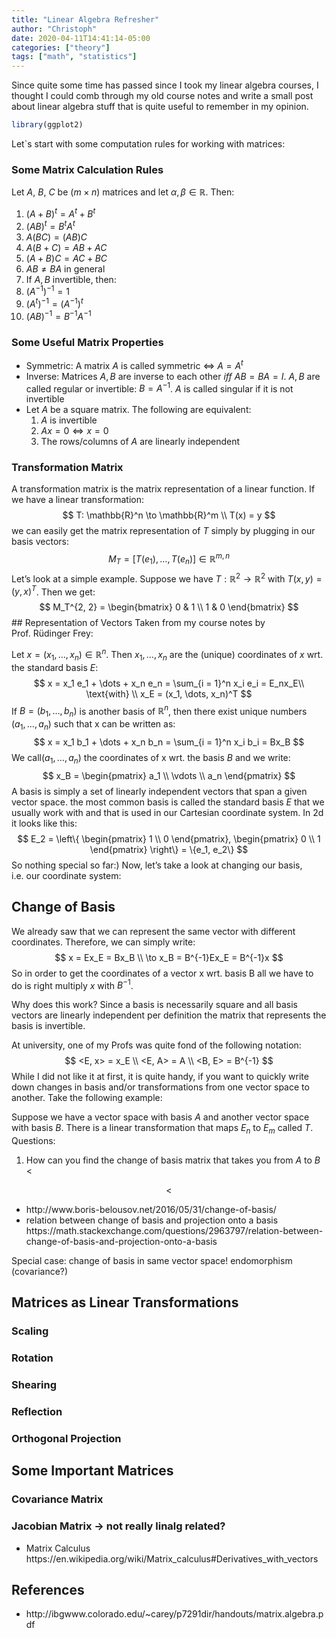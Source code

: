 ```yaml
---
title: "Linear Algebra Refresher"
author: "Christoph"
date: 2020-04-11T14:41:14-05:00
categories: ["theory"]
tags: ["math", "statistics"]
---
```


Since quite some time has passed since I took my linear algebra courses, I thought I could comb through my old course notes and write a small post about linear algebra stuff that is quite useful to remember in my opinion.

```r
library(ggplot2)
```

Let`s start with some computation rules for working with matrices:

### Some Matrix Calculation Rules
Let $A$, $B$, $C$ be $(m \times n)$ matrices and let $\alpha, \beta \in \mathbb{R}$. Then:

1. $(A + B)^t = A^t + B^t$
2. $(AB)^t = B^t A^t$
3. $A(BC) = (AB)C$
4. $A(B + C) = AB + AC$
5. $(A + B)C = AC + BC$
6. $AB \neq BA \text{ in general}$
7. If $A, B$ invertible, then: 
  1. $(A^{-1})^{-1} = 1$
  2. $(A^t)^{-1} = (A^{-1})^t$
  3. $(AB)^{-1} = B^{-1}A^{-1}$

### Some Useful Matrix Properties

- Symmetric: A matrix $A$ is called symmetric $\iff$ $A = A^t$
- Inverse: Matrices $A, B$ are inverse to each other $iff$ $AB = BA = I$.
  $A, B$ are called regular or invertible: $B = A^{-1}$. $A$ is called singular if it is not invertible
- Let $A$ be a square matrix. The following are equivalent:
  1. $A$ is invertible
  2. $Ax = 0 \iff x = 0$
  3. The rows/columns of $A$ are linearly independent

### Transformation Matrix
A transformation matrix is the matrix representation of a linear function. If we have a linear transformation:
$$
T: \mathbb{R}^n \to \mathbb{R}^m \\
T(x) = y
$$
we can easily get the matrix representation of $T$ simply by plugging in our basis vectors:
$$
M_T = [T(e_1), \dots, T(e_n)] \in \mathbb{R}^{m, n}
$$
Let's look at a simple example. Suppose we have $T: \mathbb{R}^2 \to \mathbb{R}^2$ with $T(x, y) = (y, x)^T$. Then we get:
$$
M_T^{2, 2} = \begin{bmatrix}
                   0 & 1 \\
                   1 & 0
             \end{bmatrix}
$$
## Representation of Vectors
Taken from my course notes by Prof. Rüdinger Frey:

Let $x = (x_1, \dots, x_n) \in \mathbb{R}^n$. Then $x_1, \dots, x_n$ are the (unique) coordinates of $x$ wrt. the standard basis $E$:
$$
x = x_1 e_1 + \dots + x_n e_n = \sum_{i = 1}^n x_i e_i = E_nx_E\\
\text{with} \\
x_E = (x_1, \dots, x_n)^T
$$
If $B = (b_1, \dots, b_n)$ is another basis of $\mathbb{R}^n$, then there exist unique numbers $(a_1, \dots, a_n)$ such that x can be written as:
$$
x = x_1 b_1 + \dots + x_n b_n = \sum_{i = 1}^n x_i b_i = Bx_B
$$
We call$(a_1, \dots, a_n)$  the coordinates of x wrt. the basis $B$ and we write: 
$$
x_B = \begin{pmatrix}
            a_1 \\
            \vdots \\
            a_n
      \end{pmatrix}
$$
A basis is simply a set of linearly independent vectors that span a given vector space. the most common basis is called the standard basis $E$ that we usually work with and that is used in our Cartesian coordinate system. In 2d it looks like this:
$$
E_2 = \left\{
      \begin{pmatrix}
            1 \\
            0 
      \end{pmatrix},
      \begin{pmatrix}
            0 \\
            1 
      \end{pmatrix}
    \right\} = 
    \{e_1, e_2\}
$$
So nothing special so far:) Now, let's take a look at changing our basis, i.e. our coordinate system:

## Change of Basis

We already saw that we can represent the same vector with different coordinates. Therefore, we can simply write:
$$
x = Ex_E = Bx_B \\
\to x_B = B^{-1}Ex_E = B^{-1}x
$$
So in order to get the coordinates of a vector x wrt. basis B all we have to do is right multiply $x$ with $B^{-1}$.

Why does this work? Since a basis is necessarily square and all basis vectors are linearly independent per definition the matrix that represents the basis is invertible.

At university, one of my Profs was quite fond of the following notation:
$$
<E, x> = x_E \\
<E, A> = A \\
<B, E> = B^{-1}
$$
While I did not like it at first, it is quite handy, if you want to quickly write down changes in basis and/or transformations from one vector space to another. Take the following example:

Suppose we have a vector space with basis $A$ and another vector space with basis $B$. There is a linear transformation that maps $E_n$ to $E_m$ called $T$. 
Questions:

1. How can you find the change of basis matrix that takes you from $A$ to $B$
<

$$
<
$$

- http://www.boris-belousov.net/2016/05/31/change-of-basis/
- relation between change of basis and projection onto a basis
https://math.stackexchange.com/questions/2963797/relation-between-change-of-basis-and-projection-onto-a-basis

Special case: change of basis in same vector space! endomorphism (covariance?)


## Matrices as Linear Transformations
### Scaling
### Rotation
### Shearing
### Reflection
### Orthogonal Projection

## Some Important Matrices
### Covariance Matrix


### Jacobian Matrix -> not really linalg related?
- Matrix Calculus https://en.wikipedia.org/wiki/Matrix_calculus#Derivatives_with_vectors

## References
- http://ibgwww.colorado.edu/~carey/p7291dir/handouts/matrix.algebra.pdf